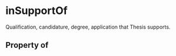 # inSupportOf

Qualification, candidature, degree, application that Thesis supports.

## Property of



